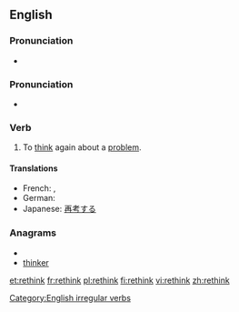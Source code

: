 ==English==

===Pronunciation===
* {{audio|en-us-rethink.ogg|Audio (US)}}

===Pronunciation===
* {{IPA|/riːˈθɪŋk/}}
*: {{rhymes|ɪŋk}}

===Verb===
{{en-verb|rethinks|rethinking|rethought|rethought}}

# To [[think]] again about a [[problem]].

====Translations====
* French: {{t+|fr|repenser}}, {{t+|fr|réfléchir}}
* German: {{t+|de|überdenken}}
* Japanese: [[再考]]する

===Anagrams===
* {{alphagram|ehiknrt}}
* [[thinker#English|thinker]]

[[Category:English irregular verbs]]

[[et:rethink]]
[[fr:rethink]]
[[pl:rethink]]
[[fi:rethink]]
[[vi:rethink]]
[[zh:rethink]]